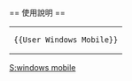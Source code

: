 {{Userbox
  |id=''Mobile''
  |id-c=#ffe496
  |id-fc=#CC0000
  |id-s=11
  |info=该用户使用'''[[Windows Mobile]]'''對[[中文维基百科]]作出[[:Category:Windows Mobile 使用者|贡献]]。
  |info-c=#ffe496
  |border-c=#ffb466
}}
<includeonly>[[Category:Windows Mobile 使用者|{{PAGENAME}}]]</includeonly>
<noinclude>
<div style="clear: both; float: left;"></div>
<br>
== 使用說明 ==
{| style="background: transparent; float: left;"
|<pre>{{User Windows Mobile}}</pre>
|}
[[Category:软件用户框模板|S:windows mobile]]
[[Category:Windows_Mobile_使用者| ]]
</noinclude>
